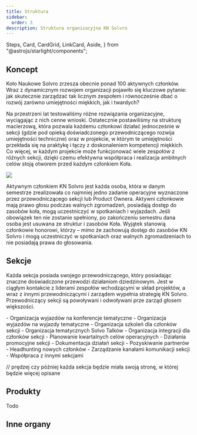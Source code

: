 ```yaml
---
title: Struktura
sidebar:
  order: 3
description: Struktura organizacyjna KN Solvro
---
```


  Steps,
  Card,
  CardGrid,
  LinkCard,
  Aside,
} from "@astrojs/starlight/components";

## Koncept

Koło Naukowe Solvro zrzesza obecnie ponad 100 aktywnych członków. Wraz z dynamicznym rozwojem organizacji pojawiło się kluczowe pytanie: jak skutecznie zarządzać tak licznym zespołem i równocześnie dbać o rozwój zarówno umiejętności miękkich, jak i twardych?

Na przestrzeni lat testowaliśmy różne rozwiązania organizacyjne, wyciągając z nich cenne wnioski. Ostatecznie postawiliśmy na strukturę macierzową, która pozwala każdemu członkowi działać jednocześnie w sekcji (gdzie pod opieką doświadczonego przewodniczącego rozwija umiejętności techniczne) oraz w projekcie, w którym te umiejętności przekłada się na praktykę i łączy z doskonaleniem kompetencji miękkich. Co więcej, w każdym projekcie może funkcjonować wiele zespołów z różnych sekcji, dzięki czemu efektywna współpraca i realizacja ambitnych celów stoją otworem przed każdym członkiem Koła.

![](../../../assets/solvro/organizational-structure.png)

<Card title="Aktywny członek" icon="openCollective">
  Aktywnym członkiem KN Solvro jest każda osoba, która w danym semestrze
  zrealizowała co najmniej jedno zadanie operacyjne wyznaczone przez
  przewodniczącego sekcji lub Product Ownera. Aktywni członkowie mają prawo
  głosu podczas walnych zgromadzeń, posiadają dostęp do zasobów koła, mogą
  uczestniczyć w spotkaniach i wyjazdach. Jeśli obowiązek ten nie zostanie
  spełniony, po zakończeniu semestru dana osoba jest usuwana ze struktur i
  zasobów Koła. Wyjątek stanowią członkowie honorowi, którzy – mimo że zachowują
  dostęp do zasobów KN Solvro i mogą uczestniczyć w spotkaniach oraz walnych
  zgromadzeniach to nie posiadają prawa do głosowania.
</Card>

## Sekcje

Każda sekcja posiada swojego przewodniczącego, który posiadając znaczne doświadczone przewodzi działaniom dziedzinowym. Jest w ciągłym kontakcie z liderami zespołów wchodzącymi w skład projektów, a wraz z innymi przewodniczącymi i zarządem wypełnia strategię KN Solvro. Przewodniczący sekcji są powoływani i odwoływani prze zarząd głosem większości.

<Card title="Obowiązki i uprawnienia sekcji" icon="starlight">
- Organizacja wyjazdów na konferencje tematyczne
- Organizacja wyjazdów na wyjazdy tematyczne
- Organizacja szkoleń dla członków sekcji
- Organizacja tematycznych Solvo Talków
- Organizacja integracji dla członków sekcji
- Planowanie kwartalnych celów operacyjnych
- Działania promocyjne sekcji
- Dokumentacja działań sekcji
- Pozyskiwanie partnerów
- Headhunting nowych członków
- Zarządzanie kanałami komunikacji sekcji
- Współpraca z innymi sekcjami

</Card>

// prędzej czy później każda sekcja będzie miała swoją stronę, w której będzie więcej opisane

<LinkCard
  title="Sekcja promocji"
  href=""
  description="Marketing, promocja i aktywność w mediach społecznościowych są kluczowe w budowaniu rozpoznawalności Koła Naukowego Solvro. Członkowie tej sekcji dbają o spójny wizerunek organizacji, planują kampanie informacyjne i reklamowe, współpracują z partnerami oraz tworzą materiały promocyjne. Dzięki ich zaangażowaniu KN Solvro dociera do coraz szerszego grona odbiorców, wzbudza zainteresowanie w środowisku akademickim i poza nim, a także dba o to, by wszystkie działania były realizowane w spójnej, atrakcyjnej oprawie."
/>
<LinkCard
  title="Sekcja machine learningu"
  href=""
  description="Napędzana innowacją sekcja machine learningu zajmuje się praktycznym wdrażaniem metod uczenia maszynowego – od klasycznych algorytmów, przez bardziej złożone modele, aż po najnowsze techniki przetwarzania języka naturalnego. Głównym językiem programowania jest tutaj Python, który umożliwia analizę danych, tworzenie prototypów oraz rozwijanie zaawansowanych rozwiązań AI. Grupa dąży do ciągłego poszerzania wiedzy i opracowywania nowych sposobów wykorzystania machine learningu w różnych obszarach działalności KN Solvro."
/>
<LinkCard
  title="Sekcja mobile"
  href=""
  description="Odpowiedzialna za aplikacje na urządzenia z androidem i ios sekcja mobile pracuje w flutterze, aby przenieść nasze rozwiązania na wasze telefony. "
/>
<LinkCard
  title="Sekcja frontend"
  href=""
  description="Sekcja frontend przenosi wizję i wymagania dotyczące aplikacji KN Solvro prosto do przeglądarek użytkowników. Korzystając przede wszystkim z frameworka Next.js, jej członkowie tworzą estetyczne, funkcjonalne i responsywne interfejsy, które sprawiają, że korzystanie z systemów Koła Naukowego jest przyjemne i intuicyjne. Zespół stale eksploruje nowe rozwiązania, aby pozostać na czele innowacji w świecie technologii webowych."
/>
<LinkCard
  title="Sekcja backend"
  href=""
  description="Pod maską każdej aplikacji KN Solvro pracuje sekcja backend, która – choć często niewidoczna dla końcowego użytkownika – odpowiada za sprawne gromadzenie, przetwarzanie i udostępnianie danych. Posługując się głównie Node.js, specjaliści tworzą kluczowe elementy architektury, umożliwiające szybką i niezawodną komunikację między serwerami a klientami."
/>
<LinkCard
  title="Sekcja devops"
  href=""
  description="Sekcja devops stanowi fundament działalności Koła Naukowego Solvro, dbając o serwery, konfigurację, ciągłą integrację i wdrażanie (CI/CD) oraz skalowalność rozwiązań. Działając „w cieniu”, jej członkowie czuwają nad niezawodnością i dostępnością całej infrastruktury, tak aby aplikacje i usługi KN Solvro docierały do użytkowników bez przestojów czy problemów. Dbanie o nowoczesne procesy wdrożeniowe, utrzymanie fizycznych serwerów i architekturę chmurową to jedne z najważniejszych elementów ich pracy."
/>
<LinkCard
  title="Sekcja UI/UX"
  href=""
  description="Wszelkie aspekty wizualne i sposób, w jaki użytkownik korzysta z aplikacji KN Solvro, są efektem pracy sekcji UI/UX. Zespół tworzy spójne makiety i designy, a także opracowuje wytyczne projektowe, które przekładane są później na realne produkty. Dzięki ich kreatywnemu podejściu i dbałości o detale, rozwiązania Koła Naukowego są nie tylko funkcjonalne, ale również estetyczne i przyjemne w użytkowaniu."
/>
<LinkCard
  title="Sekcja zarządzania projektami"
  href=""
  description="Sekcja zarządzania projektami skupia osoby pełniące rolę Product Ownerów, dla których priorytetem jest skuteczne prowadzenie projektów i rozwoju inicjatyw KN Solvro. Zespół czuwa nad terminową realizacją zadań, klarowną komunikacją i harmonijną współpracą pomiędzy wszystkimi sekcjami. Ważnym elementem ich działalności jest także rozwijanie umiejętności miękkich, takich jak przywództwo i organizacja pracy, które pozwalają na efektywne zarządzanie każdym aspektem funkcjonowania Koła."
/>

## Produkty

Todo

## Inne organy

<LinkCard
  title="Zarząd"
  href="/solvro/vii_board"
  description="Zarząd to główny organ decyzyjny Koła Naukowego Solvro, odpowiedzialny za strategiczne planowanie i nadzór nad wszystkimi działaniami organizacji. W jego skład wchodzą 3 osoby, gdzie na czele z Prezesem Zarządu tworzę Executive Board. Zarząd dba o koordynowanie prac przewodniczących sekcji i produktów, ustala główne kierunki rozwoju KN Solvro oraz podejmuje decyzje dotyczące budżetu i współpracy z partnerami. Poprzez ścisłą współpracę z innymi sekcjami i organami koła, Zarząd zapewnia spójność działań i dba o długofalowy rozwój organizacji."
/>
<LinkCard
  title="Opiekun"
  href="https://wit.pwr.edu.pl/wydzial/struktura-organizacyjna/pracownicy/piotr-syga"
  description="Dr. inż. Piotr Syga będący pracownikiem uczelni, pełni rolę mentora dla Koła Naukowego Solvro. Wspiera studentów swoją wiedzą i doświadczeniem, kierując ich na właściwe ścieżki rozwoju, a także pomaga im w nawiązywaniu kontaktów naukowych i biznesowych. Pełniąc funkcję łącznika z władzami uczelni, opiekun czuwa nad utrzymaniem wysokiej jakości działania oraz dba o zachowanie standardów naukowych i etycznych."
/>
<LinkCard
  title="Członkowie honorowi"
  href=""
  description="Członkowie honorowi to wyróżnione osoby, które poprzez swój wkład w działalność KN Solvro zasłużyły na specjalne uznanie. Status otrzymuje się na koniec swojej działalności w KN Solvro pod warunkiem aktywnej wieloletniej działalności. Tytuł uprawnia do dostępu do zasobów koła po zakończeniu aktywnej działalności. Nadanie statusu członka honorowego jest wyrazem wdzięczności i uznania dla kluczowych postaci, które wspierały Koło Naukowe i wniosły istotny wkład w jego historię."
/>
<LinkCard
  title="Walne zgromadzenie"
  href=""
  description="Walne zgromadzenie stanowi najwyższą władzę w strukturze Koła Naukowego Solvro, w której każdy członek aktywny ma prawo głosu. Jest to forum, na którym podejmuje się najważniejsze decyzje dotyczące funkcjonowania i przyszłości organizacji – między innymi przyjmuje sprawozdania Zarządu, wybór nowego Zarządu czy wprowadza zmiany w regulaminie. Walne zgromadzenie zwoływane jest regularnie przynajmniej raz na rok działalności, a uczestnictwo w nim daje możliwość realnego wpływu na rozwój KN Solvro oraz integrację społeczności koła."
/>
<LinkCard
  title="Komisja rewizyjna - dodamy po zmianie regulaminu :)"
  href=""
  description="Komisja rewizyjna jest organem kontrolnym Koła Naukowego Solvro, który weryfikuje poprawność działań Zarządu, przestrzeganie statutu oraz prawidłowe gospodarowanie środkami finansowymi. Jej członkowie, niezależni od władz wykonawczych, przeprowadzają audyty i kontrole wewnętrzne, by zapewnić rzetelność prowadzonych operacji. Dzięki pracy komisji rewizyjnej organizacja utrzymuje wysoki standard funkcjonowania, a członkowie KN Solvro mają gwarancję transparentności i odpowiedzialności za podejmowane decyzje. Członkami Komisji rewizyjnej zazwyczaj zostają bardzo doświadczeni członkowie po pełnieniu funkcji przewodniczącego lub zarządu. Jest to jedyny organ w którym może działać członek honorowy."
/>
